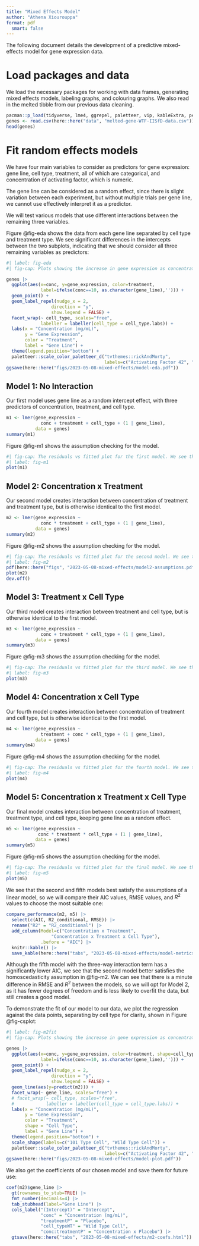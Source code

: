 ```yaml
---
title: "Mixed Effects Model"
author: "Athena Xiourouppa"
format: pdf
  smart: false
---
```


The following document details the development of a predictive mixed-effects model for 
gene expression data.

# Load packages and data
We load the necessary packages for working with data frames, generating mixed effects
models, labeling graphs, and colouring graphs. We also read in the melted tibble from our previous
data cleaning.
```r
pacman::p_load(tidyverse, lme4, ggrepel, paletteer, vip, kableExtra, performance)
genes <- read.csv(here::here("data", "melted-gene-WTF-IISfD-data.csv"))
head(genes)
```

# Fit random effects models
We have four main variables to consider as predictors for gene expression: gene line, cell type, treatment, all of which are categorical, and concentration of activating factor, which is numeric.

The gene line can be considered as a random effect, since there is slight variation between each 
experiment, but without multiple trials per gene line, we cannot use effectively interpret it as a predictor. 

We will test various models that use different interactions between the remaining three variables.

Figure @fig-eda shows the data from each gene line separated by cell type and treatment type. We see significant differences in the intercepts between the two subplots, indicating that we should consider all three remaining variables as predictors:

```r
#| label: fig-eda
#| fig-cap: Plots showing the increase in gene expression as concentration of activating factor increases. We see that the Wild Type cells have a lower starting intercept value. We have also labelled the gene line for each set of eleven points.

genes |> 
  ggplot(aes(x=conc, y=gene_expression, color=treatment,
             label=ifelse(conc==10, as.character(gene_line),''))) +
  geom_point() +
  geom_label_repel(nudge_x = 2,
                 direction = "y",
                 show.legend = FALSE) +
  facet_wrap(~ cell_type, scales="free",
             labeller = labeller(cell_type = cell_type.labs)) +
  labs(x = "Concentration (mg/mL)",
       y = "Gene Expression",
       color = "Treatment",
       label = "Gene Line") +
  theme(legend.position="bottom") +
  paletteer::scale_color_paletteer_d("tvthemes::rickAndMorty",
                                     labels=c("Activating Factor 42", "Placebo"))
ggsave(here::here("figs/2023-05-08-mixed-effects/model-eda.pdf"))
```

## Model 1: No Interaction
Our first model uses gene line as a random intercept effect, with three predictors of 
concentration, treatment, and cell type.
```r
m1 <- lmer(gene_expression ~ 
             conc + treatment + cell_type + (1 | gene_line),
           data = genes)
summary(m1)
```

Figure @fig-m1 shows the assumption checking for the model.
```r
#| fig-cap: The residuals vs fitted plot for the first model. We see that there is curvature about the zero-line, indicating poor homoscedasticity. 
#| label: fig-m1
plot(m1)
```

## Model 2: Concentration x Treatment
Our second model creates interaction between concentration of treatment and treatment type, 
but is otherwise identical to the first model.
```r
m2 <- lmer(gene_expression ~ 
             conc * treatment + cell_type + (1 | gene_line),
           data = genes)
summary(m2)
```

Figure @fig-m2 shows the assumption checking for the model.
```r
#| fig-cap: The residuals vs fitted plot for the second model. We see that there is random scattering, so the model satisfies the homoscedasticity assumption.
#| label: fig-m2
pdf(here::here("figs", "2023-05-08-mixed-effects/model2-assumptions.pdf"))
plot(m2)
dev.off()
```

## Model 3: Treatment x Cell Type
Our third model creates interaction between treatment and cell type, 
but is otherwise identical to the first model.
```r
m3 <- lmer(gene_expression ~ 
             conc + treatment * cell_type + (1 | gene_line),
           data = genes)
summary(m3)
```

Figure @fig-m3 shows the assumption checking for the model.
```r
#| fig-cap: The residuals vs fitted plot for the third model. We see that there is strong curvature, so the model does not satisfy the homoscedasticity assumption. 
#| label: fig-m3
plot(m3)
```

## Model 4: Concentration x Cell Type
Our fourth model creates interaction between concentration of treatment and cell type, 
but is otherwise identical to the first model.
```r
m4 <- lmer(gene_expression ~ 
             treatment + conc * cell_type + (1 | gene_line),
           data = genes)
summary(m4)
```

Figure @fig-m4 shows the assumption checking for the model.
```r
#| fig-cap: The residuals vs fitted plot for the fourth model. We see that there is strong curvature, so the model does not satisfy the homoscedasticity assumption. 
#| label: fig-m4
plot(m4)
```

## Model 5: Concentration x Treatment x Cell Type
Our final model creates interaction between concentration of treatment, treatment type, and cell type, keeping gene line as a random effect.
```r
m5 <- lmer(gene_expression ~ 
            conc * treatment * cell_type + (1 | gene_line),
           data = genes)
summary(m5)
```

Figure @fig-m5 shows the assumption checking for the model.
```r
#| fig-cap: The residuals vs fitted plot for the final model. We see that there is mostly random scattering, so the assumption of homoscedastic residuals is met. However, there is slight fanning, so it does not satisfy the assumption as well as the second model.
#| label: fig-m5
plot(m5)
```

We see that the second and fifth models best satisfy the assumptions of a linear model, so we will 
compare their AIC values, RMSE values, and $R^2$ values to choose the most suitable one:

```r
compare_performance(m2, m5) |>
  select(c(AIC, R2_conditional, RMSE)) |> 
  rename("R2" = "R2_conditional") |> 
  add_column(Model=c("Concentration x Treatment", 
                 "Concentration x Treatment x Cell Type"),
             .before = "AIC") |> 
  knitr::kable() |> 
  save_kable(here::here("tabs", "2023-05-08-mixed-effects/model-metrics.html"))
```

Although the fifth model with the three-way interaction term has a significantly lower AIC, 
we see that the second model better satisfies the homoscedasticity assumption in @fig-m2. We can see that there is a minute difference in RMSE and $R^2$ between the models, so we will opt for 
Model 2, as it has fewer degrees of freedom and is less likely to overfit the data, but still 
creates a good model. 

To demonstrate the fit of our model to our data, we plot the regression against the data points, separating by cell type for clarity, shown in Figure @fig-csplot:
```r
#| label: fig-m2fit
#| fig-cap: Plots showing the increase in gene expression as concentration of activating factor increases. We see that the Wild Type cells have a lower starting intercept value. We have also labelled the gene line for each set of eleven points. There is a better fit on the gene lines that used Activating Factor 42 as the applied treatment, compared with the Placebo.

genes |> 
  ggplot(aes(x=conc, y=gene_expression, color=treatment, shape=cell_type,
             label=ifelse(conc==10, as.character(gene_line),''))) +
  geom_point() +
  geom_label_repel(nudge_x = 2,
                 direction = "y",
                 show.legend = FALSE) +
  geom_line(aes(y=predict(m2))) +
  facet_wrap(~ gene_line, scales="free") +
  # facet_wrap(~ cell_type, scales="free", 
  #            labeller = labeller(cell_type = cell_type.labs)) +
  labs(x = "Concentration (mg/mL)",
       y = "Gene Expression",
       color = "Treatment",
       shape = "Cell Type",
       label = "Gene Line") +
  theme(legend.position="bottom") +
  scale_shape(labels=c("101 Type Cell", "Wild Type Cell")) +
  paletteer::scale_color_paletteer_d("tvthemes::rickAndMorty",
                                     labels=c("Activating Factor 42", "Placebo"))
ggsave(here::here("figs/2023-05-08-mixed-effects/model-plot.pdf"))
```
We also get the coefficients of our chosen model and save them for future use:
```r
coef(m2)$gene_line |> 
  gt(rownames_to_stub=TRUE) |> 
  fmt_number(decimals=4) |> 
  tab_stubhead(label="Gene Line") |> 
  cols_label("(Intercept)" = "Intercept",
             "conc" = "Concentration (mg/mL)",
             "treatmentP" = "Placebo",
             "cell_typeWT" = "Wild Type Cell",
             "conc:treatmentP" = "Concentration x Placebo") |> 
  gtsave(here::here("tabs", "2023-05-08-mixed-effects/m2-coefs.html"))
```




